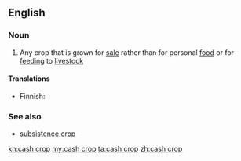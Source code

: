==English==

===Noun===
{{wikipedia}}
{{en-noun|head=[[cash]] [[crop]]}}

# {{context|agriculture|lang=en}} Any crop that is grown for [[sale]] rather than for personal [[food]] or for [[feeding]] to [[livestock]]

====Translations====
{{trans-top|crop grown for sale}}
* Finnish: {{t-|fi|rahakasvi}}
{{trans-mid}}
{{trans-bottom}}

===See also===
* [[subsistence crop]]

[[kn:cash crop]]
[[my:cash crop]]
[[ta:cash crop]]
[[zh:cash crop]]